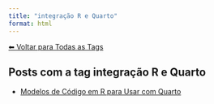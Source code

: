 ```yaml
---
title: "integração R e Quarto"
format: html
---
```


[⬅ Voltar para Todas as Tags](../tags.qmd)

## Posts com a tag **integração R e Quarto**

- [Modelos de Código em R para Usar com Quarto](/posts/programacao/modelos-r-quarto.html)
